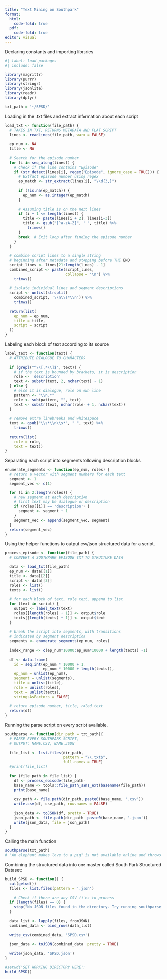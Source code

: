 ```yaml
---
title: "Text Mining on Southpark"
format:
  html:
    code-fold: true
  pdf:
    code-fold: true
editor: visual
---
```


Declaring constants and importing libraries

```r
#| label: load-packages
#| include: false

library(magrittr)
library(purrr)
library(stringr)
library(jsonlite)
library(readr)
library(dplyr)

txt_path = '~/SPSD/'
```

Loading in the .txt files and extract information about each script

```r
load_txt <- function(file_path) {
  # TAKES IN TXT, RETURNS METADATA AND FLAT SCRIPT
  lines <- readLines(file_path, warn = FALSE)
  
  ep_num <- NA
  title <- NA
  
  # Search for the episode number
  for (i in seq_along(lines)) {
    # Check if the line contains "Episode"
    if (str_detect(lines[i], regex("Episode", ignore_case = TRUE))) {
      # Extract episode number using regex
      ep_match <- str_extract(lines[i], "\\d{3,}")
      
      if (!is.na(ep_match)) {
        ep_num <- as.integer(ep_match)
      }
      
      # Assuming title is on the next lines
      if (i + 1 <= length(lines)) {
        title <- paste(lines[i + 2], lines[i+3])
        title <- gsub("[^a-zA-Z]", " ", title) %>%
          trimws()
      }
      break  # Exit loop after finding the episode number
    }
  }
  
  # combine script lines to a single string
  # beginning after metadata and stopping before THE END
  script_lines <- lines[21:length(lines) - 1]
  combined_script <- paste(script_lines,
                           collapse = '\n') %>%
    trimws()
  
  # isolate individual lines and segment descriptions
  script <- unlist(strsplit(
    combined_script, '\\n\\s*\\n')) %>%
    trimws()
  
  return(list(
    ep_num = ep_num,
    title = title,
    script = script
  ))
}
```

Labeling each block of text according to its source

```r
label_text <- function(text) {
  # ATTRIBUTE DIALOGUE TO CHARACTERS
  
  if (grepl("^\\[.*\\]$", text)) {
    # if the text is bounded by brackets, it is description
    role <- 'description'
    text <- substr(text, 2, nchar(text) - 1)
  } else {
    # else it is dialogue, role on own line
    pattern <- "\\n.*"
    role <- sub(pattern, "", text)
    text <- substr(text, nchar(role) + 1, nchar(text))
  }
  
  # remove extra linebreaks and whitespace
  text <- gsub("\\s*\\n\\s*", " ", text) %>% 
    trimws()
  
  return(list(
    role = role,
    text = text))
}
```

Separating each script into segments following description blocks

```r
enumerate_segments <- function(ep_num, roles) {
  # return a vector with segment numbers for each text
  segment <- 1
  segment_vec <- c(1)
  
  for (i in 2:length(roles)) {
    # new segment at each description
    # first text may be dialogue or description
    if (roles[[i]] == 'description') {
      segment <- segment + 1
    }
    segment_vec <- append(segment_vec, segment)
  }
  return(segment_vec)
}
```

Using the helper functions to output csv/json structured data for a script.

```r
process_episode <- function(file_path) {
  # CONVERT A SOUTHPARK EPISODE TXT TO STRUCTURE DATA

  data <- load_txt(file_path)
  ep_num <- data[[1]]
  title <- data[[2]]
  script <- data[[3]]
  roles <- list()
  texts <- list()
  
  # for each block of text, role text, append to list
  for (text in script) {
    output <- label_text(text)
    roles[[length(roles) + 1]] <- output$role
    texts[[length(texts) + 1]] <- output$text
  }
  
  # break the script into segments, with transitions
  # indicated by segment description
  segments <- enumerate_segments(ep_num, roles)
  
  index_range <- c(ep_num*10000:ep_num*10000 + length(texts) -1)
  
  df <- data.frame(
    id = seq.int(ep_num * 10000 + 1,
                 ep_num * 10000 + length(texts)),
    ep_num = unlist(ep_num),
    segment = unlist(segments),
    title = unlist(title),
    role = unlist(roles),
    text = unlist(texts),
    stringsAsFactors = FALSE)
  
  # return episode number, title, roled text
  return(df)
}
```

Running the parse script on every script available.

```r
southparse <- function(dir_path = txt_path){
  # PARSE EVERY SOUTHPARK SCRIPT,
  # OUTPUT: NAME.CSV, NAME.JSON
  
  file_list <- list.files(dir_path,
                          pattern = "\\.txt$",
                          full.names = TRUE)
  #print(file_list)
  
  for (file_path in file_list) {
    df <- process_episode(file_path)
    base_name <- tools::file_path_sans_ext(basename(file_path))
    print(base_name)
    
    csv_path <- file.path(dir_path, paste0(base_name, '.csv'))
    write.csv(df, csv_path, row.names = FALSE)
    
    json_data <- toJSON(df, pretty = TRUE)
    json_path <- file.path(dir_path, paste0(base_name, '.json'))
    write(json_data, file = json_path)
  }
}
```

Calling the main function

```r
southparse(txt_path)
# "An elephant makes love to a pig" is not available online and throws error.

```

Combining the structured data into one master called South Park Structured Dataset:

```r
build_SPSD <- function() {
  cat(getwd())
  files <- list.files(pattern = '.json')
  
    # Check if there are any CSV files to process
  if (length(files) == 0) {
    stop("No JSON files found in the directory. Try running southparse() with your scripts.txt.")
  }
  
  data_list <- lapply(files, fromJSON)
  combined_data <- bind_rows(data_list)
  
  write_csv(combined_data, 'SPSD.csv')
  
  json_data <- toJSON(combined_data, pretty = TRUE)
  
  write(json_data, 'SPSD.json')
}
```

```r
#setwd('SET WORKING DIRECTORY HERE')
build_SPSD()
```
